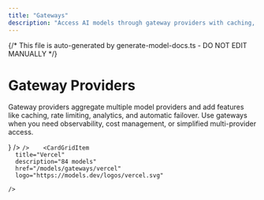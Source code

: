 ```yaml
---
title: "Gateways"
description: "Access AI models through gateway providers with caching, rate limiting, and analytics."
---
```


{/* This file is auto-generated by generate-model-docs.ts - DO NOT EDIT MANUALLY */}


# Gateway Providers

Gateway providers aggregate multiple model providers and add features like caching, rate limiting, analytics, and automatic failover. Use gateways when you need observability, cost management, or simplified multi-provider access.

<CardGrid>
    <CardGridItem
      title="Netlify"
      description="34 models"
      href="/models/gateways/netlify"
      logo={<NetlifyLogo />}
    />    <CardGridItem
      title="OpenRouter"
      description="118 models"
      href="/models/gateways/openrouter"
      logo="https://models.dev/logos/openrouter.svg"

    />    <CardGridItem
      title="Vercel"
      description="84 models"
      href="/models/gateways/vercel"
      logo="https://models.dev/logos/vercel.svg"

    />
</CardGrid>